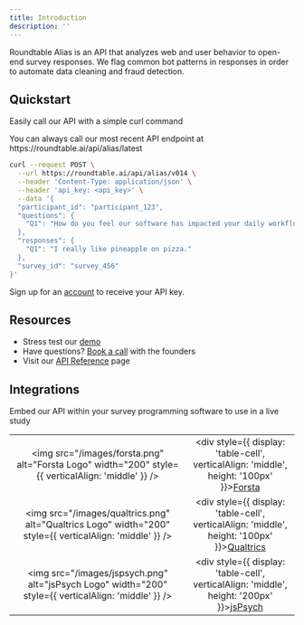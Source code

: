 ```yaml
---
title: Introduction
description: ''
---
```



Roundtable Alias is an API that analyzes web and user behavior to open-end survey responses. We flag common bot patterns in responses in order to automate data cleaning and fraud detection.

## Quickstart

Easily call our API with a simple curl command

<Tip>
You can always call our most recent API endpoint at https://roundtable.ai/api/alias/latest
</Tip>

``` bash
curl --request POST \
  --url https://roundtable.ai/api/alias/v014 \
  --header 'Content-Type: application/json' \
  --header 'api_key: <api_key>' \
  --data '{
  "participant_id": "participant_123",
  "questions": {
    "Q1": "How do you feel our software has impacted your daily workflow?"
  },
  "responses": {
    "Q1": "I really like pineapple on pizza."
  },
  "survey_id": "survey_456"
}'
```
Sign up for an [account](/account) to receive your API key.

## Resources

- Stress test our [demo](https://roundtable.ai/demo)
- Have questions? [Book a call](https://calendly.com/mayank-roundtable/30min?back=1&month=2024-01) with the founders
- Visit our [API Reference](api-reference/v014) page

## Integrations

Embed our API within your survey programming software to use in a live study

|  |  |
|:---:|:---:|
| <img src="/images/forsta.png" alt="Forsta Logo" width="200" style={{ verticalAlign: 'middle' }} /> | <div style={{ display: 'table-cell', verticalAlign: 'middle', height: '100px' }}>[Forsta](https://docs.roundtable.ai/integration#forsta)</div> |
| <img src="/images/qualtrics.png" alt="Qualtrics Logo" width="200" style={{ verticalAlign: 'middle' }} />| <div style={{ display: 'table-cell', verticalAlign: 'middle', height: '100px' }}>[Qualtrics](https://docs.roundtable.ai/integration#qualtrics)</div> |
| <img src="/images/jspsych.png" alt="jsPsych Logo" width="200" style={{ verticalAlign: 'middle' }} /> | <div style={{ display: 'table-cell', verticalAlign: 'middle', height: '200px' }}>[jsPsych](https://docs.roundtable.ai/integration#jspsych)</div> |

